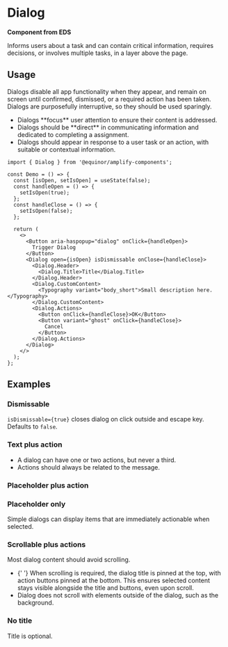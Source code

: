 
# Dialog

**Component from EDS**

Informs users about a task and can contain critical information, requires decisions, or involves multiple tasks, in a layer above the page.

<Links
  ariaUrl="https://www.w3.org/WAI/ARIA/apg/patterns/dialogmodal/"
  figmaUrl="https://www.figma.com/file/0bGXR2sCwMVSDNyyzu5BXrO5/UI%E2%80%94User-Interface?node-id=17620%3A721"
  documentationUrl="https://eds.equinor.com/0b0c666ab/p/059c0e-dialog/b/087c3e"
  sourceUrl="https://github.com/equinor/design-system/blob/develop/packages/eds-core-react/src/components/Dialog/Dialog.tsx"
  npmUrl="https://www.npmjs.com/package/@equinor/eds-core-react"
/>

<Primary />
<PropsTable />

## Usage

Dialogs disable all app functionality when they appear, and remain on screen until confirmed, dismissed, or a required action has been taken.
Dialogs are purposefully interruptive, so they should be used sparingly.

<ul>
  <li>
    Dialogs **focus** user attention to ensure their content is addressed.
  </li>
  <li>
    Dialogs should be **direct** in communicating information and dedicated to
    completing a assignment.
  </li>
  <li>
    Dialogs should appear in response to a user task or an action, with suitable
    or contextual information.
  </li>
</ul>

```tsx
import { Dialog } from '@equinor/amplify-components';

const Demo = () => {
  const [isOpen, setIsOpen] = useState(false);
  const handleOpen = () => {
    setIsOpen(true);
  };
  const handleClose = () => {
    setIsOpen(false);
  };

  return (
    <>
      <Button aria-haspopup="dialog" onClick={handleOpen}>
        Trigger Dialog
      </Button>
      <Dialog open={isOpen} isDismissable onClose={handleClose}>
        <Dialog.Header>
          <Dialog.Title>Title</Dialog.Title>
        </Dialog.Header>
        <Dialog.CustomContent>
          <Typography variant="body_short">Small description here.</Typography>
        </Dialog.CustomContent>
        <Dialog.Actions>
          <Button onClick={handleClose}>OK</Button>
          <Button variant="ghost" onClick={handleClose}>
            Cancel
          </Button>
        </Dialog.Actions>
      </Dialog>
    </>
  );
};
```

## Examples

### Dismissable

`isDismissable={true}` closes dialog on click outside and escape key. Defaults to `false`.

<Canvas of={ComponentStories.Dismissable} />

### Text plus action

<ul>
  <li> A dialog can have one or two actions, but never a third.</li>
  <li>Actions should always be related to the message. </li>
</ul>

<Canvas of={ComponentStories.TextPlusAction} />

### Placeholder plus action

<Canvas of={ComponentStories.PlaceholderPlusAction} />

### Placeholder only

Simple dialogs can display items that are immediately actionable when selected.

<Canvas of={ComponentStories.PlaceholderOnly} />

### Scrollable plus actions

Most dialog content should avoid scrolling.

<ul>
  <li>
    {' '}
    When scrolling is required, the dialog title is pinned at the top, with action
    buttons pinned at the bottom. This ensures selected content stays visible alongside
    the title and buttons, even upon scroll.
  </li>
  <li>
    Dialog does not scroll with elements outside of the dialog, such as the
    background.
  </li>
</ul>

<Canvas of={ComponentStories.ScrollablePlusActions} />

### No title

Title is optional.

<Canvas of={ComponentStories.NoTitle} />
